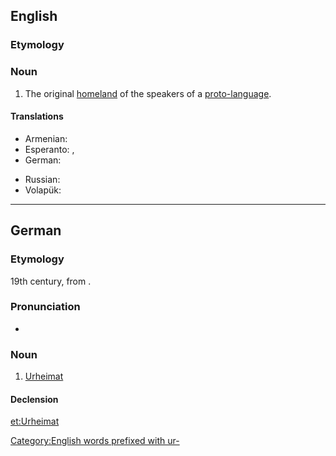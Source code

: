 ==English==

===Etymology===
{{etyl|de|en}} {{term|Urheimat||original homeland|lang=de}}

===Noun===
{{wikipedia}}
{{en-noun}}

# The original [[homeland]] of the speakers of a [[proto-language]].

====Translations====
{{trans-top|the original homeland}}
* Armenian: {{t-|hy|նախահայրենիք|tr=naxahayrenikʿ|sc=Armn}}
* Esperanto: {{t-|eo|prahejmregiono}}, {{t-|eo|prahejmlando}}
* German: {{t-|de|Urheimat|f}}
{{trans-mid}}
* Russian: {{t+|ru|прародина|f|sc=Cyrl|tr=praródina}}
* Volapük: {{t-|vo|rulomän}}
{{trans-bottom}}

[[Category:English words prefixed with ur-]]

----

==German==
{{wikipedia|lang=de}}

===Etymology===
19th century, from {{prefix|ur|Heimat|t1=proto-, primitive, original|t2=home, homeland|lang=de}}.

===Pronunciation===
* {{IPA|/ˈʔuːɐ̯ˌhaɪ̯maːt/|lang=de}}

===Noun===
{{de-noun|f||Urheimaten}}

# [[#English|Urheimat]]

====Declension====
{{de-decl-noun-f|en}}

[[et:Urheimat]]